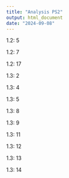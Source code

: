 ```yaml
---
title: "Analysis PS2"
output: html_document
date: "2024-09-08"
---
```


1.2: 5 

1.2: 7

1.2: 17

1.3: 2

1.3: 4

1.3: 5

1.3: 8

1.3: 9

1.3: 11

1.3: 12

1.3: 13

1.3: 14

